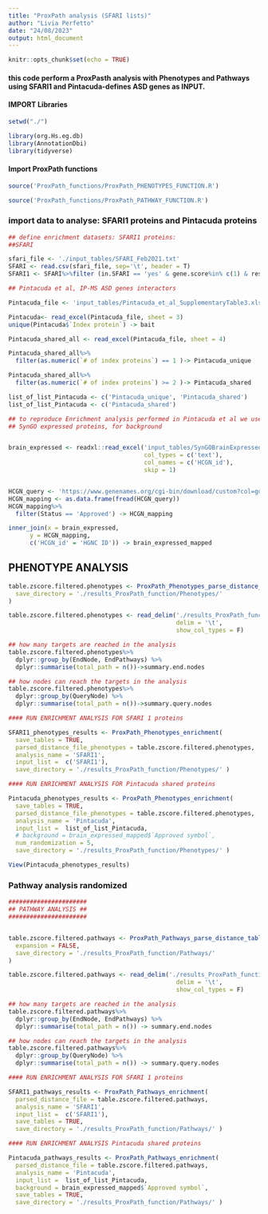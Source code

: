 ```yaml
---
title: "ProxPath analysis (SFARI lists)"
author: "Livia Perfetto"
date: "24/08/2023"
output: html_document
---
```



```r
knitr::opts_chunk$set(echo = TRUE)
```

#### this code perform a ProxPasth analysis with Phenotypes and Pathways using SFARI1 and Pintacuda-defines ASD genes as INPUT.



#### IMPORT Libraries
```r

setwd("./")

library(org.Hs.eg.db)
library(AnnotationDbi)
library(tidyverse)

```


#### Import ProxPath functions
```r

source('ProxPath_functions/ProxPath_PHENOTYPES_FUNCTION.R')

source('ProxPath_functions/ProxPath_PATHWAY_FUNCTION.R')

```


### import data to analyse: SFARI1 proteins and Pintacuda proteins

```r
## define enrichment datasets: SFARI1 proteins:
##SFARI

sfari_file <- './input_tables/SFARI_Feb2021.txt'
SFARI <- read.csv(sfari_file, sep='\t', header = T)
SFARI1 <- SFARI%>%filter (in.SFARI == 'yes' & gene.score%in% c(1) & resource.count >0) ##analysis solo SFARI = 1

## Pintacuda et al, IP-MS ASD genes interactors

Pintacuda_file <- 'input_tables/Pintacuda_et_al_SupplementaryTable3.xlsx'

Pintacuda<- read_excel(Pintacuda_file, sheet = 3)
unique(Pintacuda$`Index protein`) -> bait

Pintacuda_shared_all <- read_excel(Pintacuda_file, sheet = 4)

Pintacuda_shared_all%>%
  filter(as.numeric(`# of index proteins`) == 1 )-> Pintacuda_unique

Pintacuda_shared_all%>%
  filter(as.numeric(`# of index proteins`) >= 2 )-> Pintacuda_shared

list_of_list_Pintacuda <- c('Pintacuda_unique', 'Pintacuda_shared')
list_of_list_Pintacuda <- c('Pintacuda_shared')

## to reproduce Enrichment analysis performed in Pintacuda et al we use as backgroun expressed protein in brain
## SynGO expressed proteins, for background


brain_expressed <- readxl::read_excel('input_tables/SynGOBrainExpressed.xlsx', 
                                      col_types = c('text'), 
                                      col_names = c('HCGN_id'),
                                      skip = 1)


HCGN_query <- 'https://www.genenames.org/cgi-bin/download/custom?col=gd_hgnc_id&col=gd_app_sym&col=gd_app_name&col=gd_status&col=gd_prev_sym&col=gd_aliases&col=gd_pub_chrom_map&col=gd_pub_acc_ids&col=gd_pub_refseq_ids&status=Approved&status=Entry%20Withdrawn&hgnc_dbtag=on&order_by=gd_app_sym_sort&format=text&submit=submit'
HCGN_mapping <- as.data.frame(fread(HCGN_query))
HCGN_mapping%>%
  filter(Status == 'Approved') -> HCGN_mapping

inner_join(x = brain_expressed,
      y = HCGN_mapping,
      c('HCGN_id' = 'HGNC ID')) -> brain_expressed_mapped

```


########################
## PHENOTYPE ANALYSIS ##
########################

```r

table.zscore.filtered.phenotypes <- ProxPath_Phenotypes_parse_distance_table(
  save_directory = './results_ProxPath_function/Phenotypes/' 
)

table.zscore.filtered.phenotypes <- read_delim('./results_ProxPath_function/Phenotypes/significant_paths_to_phenotypes.txt', 
                                               delim = '\t',
                                               show_col_types = F)

## how many targets are reached in the analysis
table.zscore.filtered.phenotypes%>%
  dplyr::group_by(EndNode, EndPathways) %>%
  dplyr::summarise(total_path = n())->summary.end.nodes

## how nodes can reach the targets in the analysis
table.zscore.filtered.phenotypes%>%
  dplyr::group_by(QueryNode) %>%
  dplyr::summarise(total_path = n())->summary.query.nodes

#### RUN ENRICHMENT ANALYSIS FOR SFARI 1 proteins

SFARI1_phenotypes_results <- ProxPath_Phenotypes_enrichment(
  save_tables = TRUE,
  parsed_distance_file_phenotypes = table.zscore.filtered.phenotypes,
  analysis_name = 'SFARI1',
  input_list =  c('SFARI1'),
  save_directory = './results_ProxPath_function/Phenotypes/' )

#### RUN ENRICHMENT ANALYSIS FOR Pintacuda shared proteins

Pintacuda_phenotypes_results <- ProxPath_Phenotypes_enrichment(
  save_tables = TRUE,
  parsed_distance_file_phenotypes = table.zscore.filtered.phenotypes,  
  analysis_name = 'Pintacuda',
  input_list =  list_of_list_Pintacuda,
  # background = brain_expressed_mapped$`Approved symbol`,
  num_randomization = 5,
  save_directory = './results_ProxPath_function/Phenotypes/' )

View(Pintacuda_phenotypes_results)
```

### Pathway analysis randomized
```r

######################
## PATHWAY ANALYSIS ##
######################


table.zscore.filtered.pathways <- ProxPath_Pathways_parse_distance_table(
  expansion = FALSE,
  save_directory = './results_ProxPath_function/Pathways/' 
)

table.zscore.filtered.pathways <- read_delim('./results_ProxPath_function/Pathways/significant_paths_to_phenotypes.txt', 
                                               delim = '\t',
                                               show_col_types = F)

## how many targets are reached in the analysis
table.zscore.filtered.pathways%>%
  dplyr::group_by(EndNode, EndPathways) %>%
  dplyr::summarise(total_path = n()) -> summary.end.nodes

## how nodes can reach the targets in the analysis
table.zscore.filtered.pathways%>%
  dplyr::group_by(QueryNode) %>%
  dplyr::summarise(total_path = n()) -> summary.query.nodes

#### RUN ENRICHMENT ANALYSIS FOR SFARI 1 proteins

SFARI1_pathways_results <- ProxPath_Pathways_enrichment(
  parsed_distance_file = table.zscore.filtered.pathways,
  analysis_name = 'SFARI1',
  input_list =  c('SFARI1'),
  save_tables = TRUE,
  save_directory = './results_ProxPath_function/Pathways/' )

#### RUN ENRICHMENT ANALYSIS Pintacuda shared proteins

Pintacuda_pathways_results <- ProxPath_Pathways_enrichment(
  parsed_distance_file = table.zscore.filtered.pathways,  
  analysis_name = 'Pintacuda',
  input_list =  list_of_list_Pintacuda,
  background = brain_expressed_mapped$`Approved symbol`,
  save_tables = TRUE,
  save_directory = './results_ProxPath_function/Pathways/' )


```

